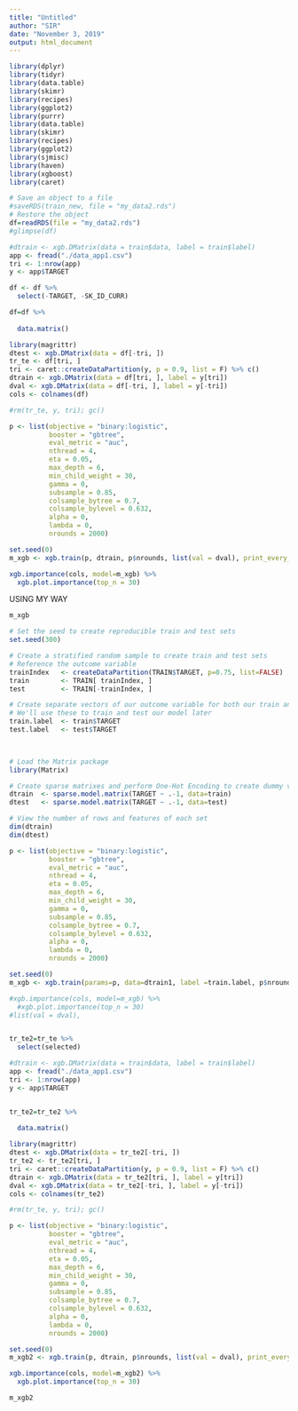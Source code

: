 ```yaml
---
title: "Untitled"
author: "SIR"
date: "November 3, 2019"
output: html_document
---
```


```r
library(dplyr) 
library(tidyr)
library(data.table)
library(skimr)
library(recipes)
library(ggplot2)
library(purrr)
library(data.table)
library(skimr)
library(recipes)
library(ggplot2)
library(sjmisc)
library(haven)
library(xgboost)
library(caret)
```


```r
# Save an object to a file
#saveRDS(train_new, file = "my_data2.rds")
# Restore the object
df=readRDS(file = "my_data2.rds")
#glimpse(df)
```



```r
#dtrain <- xgb.DMatrix(data = train$data, label = train$label)
app <- fread("./data_app1.csv")
tri <- 1:nrow(app)
y <- app$TARGET
```


```r
df <- df %>% 
  select(-TARGET, -SK_ID_CURR)
```

```r
df=df %>% 
  
  data.matrix()

```



```r
library(magrittr)
dtest <- xgb.DMatrix(data = df[-tri, ])
tr_te <- df[tri, ]
tri <- caret::createDataPartition(y, p = 0.9, list = F) %>% c()
dtrain <- xgb.DMatrix(data = df[tri, ], label = y[tri])
dval <- xgb.DMatrix(data = df[-tri, ], label = y[-tri])
cols <- colnames(df)

#rm(tr_te, y, tri); gc()

```


```r
p <- list(objective = "binary:logistic",
          booster = "gbtree",
          eval_metric = "auc",
          nthread = 4,
          eta = 0.05,
          max_depth = 6,
          min_child_weight = 30,
          gamma = 0,
          subsample = 0.85,
          colsample_bytree = 0.7,
          colsample_bylevel = 0.632,
          alpha = 0,
          lambda = 0,
          nrounds = 2000)

```





```r
set.seed(0)
m_xgb <- xgb.train(p, dtrain, p$nrounds, list(val = dval), print_every_n = 50, early_stopping_rounds = 600)

xgb.importance(cols, model=m_xgb) %>% 
  xgb.plot.importance(top_n = 30)

```

USING MY WAY

```r
m_xgb
```



```r
# Set the seed to create reproducible train and test sets
set.seed(300)

# Create a stratified random sample to create train and test sets
# Reference the outcome variable
trainIndex   <- createDataPartition(TRAIN$TARGET, p=0.75, list=FALSE)
train        <- TRAIN[ trainIndex, ]
test         <- TRAIN[-trainIndex, ]

# Create separate vectors of our outcome variable for both our train and test sets
# We'll use these to train and test our model later
train.label  <- train$TARGET
test.label   <- test$TARGET
 
```


```r


```


```r
# Load the Matrix package
library(Matrix)

# Create sparse matrixes and perform One-Hot Encoding to create dummy variables
dtrain  <- sparse.model.matrix(TARGET ~ .-1, data=train)
dtest   <- sparse.model.matrix(TARGET ~ .-1, data=test)

# View the number of rows and features of each set
dim(dtrain)
dim(dtest)
```

```r
p <- list(objective = "binary:logistic",
          booster = "gbtree",
          eval_metric = "auc",
          nthread = 4,
          eta = 0.05,
          max_depth = 6,
          min_child_weight = 30,
          gamma = 0,
          subsample = 0.85,
          colsample_bytree = 0.7,
          colsample_bylevel = 0.632,
          alpha = 0,
          lambda = 0,
          nrounds = 2000)

```


```r
set.seed(0)
m_xgb <- xgb.train(params=p, data=dtrain1, label =train.label, p$nrounds,  print_every_n = 50, early_stopping_rounds = 600)

#xgb.importance(cols, model=m_xgb) %>% 
  #xgb.plot.importance(top_n = 30)
#list(val = dval),
```

```r


```










































```r
tr_te2=tr_te %>% 
  select(selected)

```

```r
#dtrain <- xgb.DMatrix(data = train$data, label = train$label)
app <- fread("./data_app1.csv")
tri <- 1:nrow(app)
y <- app$TARGET
```

```r


```


```r
tr_te2=tr_te2 %>% 
  
  data.matrix()

```



```r
library(magrittr)
dtest <- xgb.DMatrix(data = tr_te2[-tri, ])
tr_te2 <- tr_te2[tri, ]
tri <- caret::createDataPartition(y, p = 0.9, list = F) %>% c()
dtrain <- xgb.DMatrix(data = tr_te2[tri, ], label = y[tri])
dval <- xgb.DMatrix(data = tr_te2[-tri, ], label = y[-tri])
cols <- colnames(tr_te2)

#rm(tr_te, y, tri); gc()

```


```r
p <- list(objective = "binary:logistic",
          booster = "gbtree",
          eval_metric = "auc",
          nthread = 4,
          eta = 0.05,
          max_depth = 6,
          min_child_weight = 30,
          gamma = 0,
          subsample = 0.85,
          colsample_bytree = 0.7,
          colsample_bylevel = 0.632,
          alpha = 0,
          lambda = 0,
          nrounds = 2000)

```





```r
set.seed(0)
m_xgb2 <- xgb.train(p, dtrain, p$nrounds, list(val = dval), print_every_n = 50, early_stopping_rounds = 600)

xgb.importance(cols, model=m_xgb2) %>% 
  xgb.plot.importance(top_n = 30)

```

```r
m_xgb2

```




